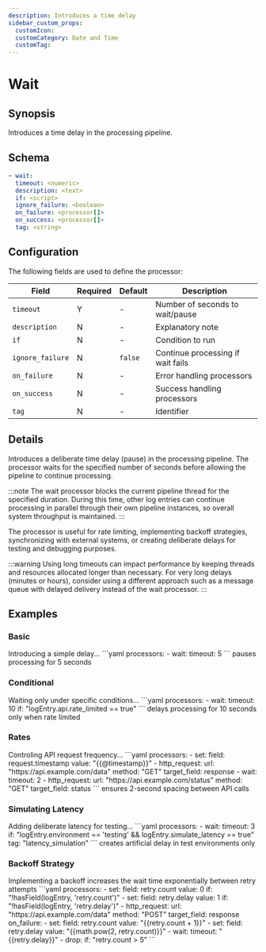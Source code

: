 ```yaml
---
description: Introduces a time delay
sidebar_custom_props:
  customIcon:
  customCategory: Date and Time
  customTag:
---
```


# Wait

## Synopsis

Introduces a time delay in the processing pipeline.

## Schema

```yaml {2}
- wait:
  timeout: <numeric>
  description: <text>
  if: <script>
  ignore_failure: <boolean>
  on_failure: <processor[]>
  on_success: <processor[]>
  tag: <string>
```

## Configuration

The following fields are used to define the processor:

|Field|Required|Default|Description|
|---|---|---|---|
|`timeout`|Y|-|Number of seconds to wait/pause|
|`description`|N|-|Explanatory note|
|`if`|N|-|Condition to run|
|`ignore_failure`|N|`false`|Continue processing if wait fails|
|`on_failure`|N|-|Error handling processors|
|`on_success`|N|-|Success handling processors|
|`tag`|N|-|Identifier|

## Details

Introduces a deliberate time delay (pause) in the processing pipeline. The processor waits for the specified number of seconds before allowing the pipeline to continue processing.

:::note
The wait processor blocks the current pipeline thread for the specified duration. During this time, other log entries can continue processing in parallel through their own pipeline instances, so overall system throughput is maintained.
:::

The processor is useful for rate limiting, implementing backoff strategies, synchronizing with external systems, or creating deliberate delays for testing and debugging purposes.

:::warning
Using long timeouts can impact performance by keeping threads and resources allocated longer than necessary. For very long delays (minutes or hours), consider using a different approach such as a message queue with delayed delivery instead of the wait processor.
:::

## Examples

### Basic

<ExampleGrid>
  <CommentCol>
    Introducing a simple delay...
  </CommentCol>
  <CodeCol>
    ```yaml
    processors:
      - wait:
        timeout: 5
    ```
  </CodeCol>
  <CommentCol>
    pauses processing for 5 seconds
  </CommentCol>
</ExampleGrid>

### Conditional

<ExampleGrid>
  <CommentCol>
    Waiting only under specific conditions...
  </CommentCol>
  <CodeCol>
    ```yaml
    processors:
      - wait:
        timeout: 10
        if: "logEntry.api.rate_limited == true"
    ```
  </CodeCol>
  <CommentCol>
    delays processing for 10 seconds only when rate limited
  </CommentCol>
</ExampleGrid>

### Rates

<ExampleGrid>
  <CommentCol>
    Controling API request frequency...
  </CommentCol>
  <CodeCol>
    ```yaml
    processors:
      - set:
        field: request.timestamp
        value: "{{@timestamp}}"
      - http_request:
        url: "https://api.example.com/data"
        method: "GET"
        target_field: response
      - wait:
        timeout: 2
      - http_request:
        url: "https://api.example.com/status"
        method: "GET"
        target_field: status
    ```
  </CodeCol>
  <CommentCol>
    ensures 2-second spacing between API calls
  </CommentCol>
</ExampleGrid>

### Simulating Latency

<ExampleGrid>
  <CommentCol>
    Adding deliberate latency for testing...
  </CommentCol>
  <CodeCol>
    ```yaml
    processors:
      - wait:
        timeout: 3
        if: "logEntry.environment == 'testing' && logEntry.simulate_latency == true"
        tag: "latency_simulation"
    ```
  </CodeCol>
  <CommentCol>
    creates artificial delay in test environments only
  </CommentCol>
</ExampleGrid>

### Backoff Strategy

<ExampleGrid>
  <CommentCol>
    Implementing a backoff increases the wait time exponentially between retry attempts
  </CommentCol>
  <CodeCol>
    ```yaml
    processors:
      - set:
        field: retry.count
        value: 0
        if: "!hasField(logEntry, 'retry.count')"
      - set:
        field: retry.delay
        value: 1
        if: "!hasField(logEntry, 'retry.delay')"
      - http_request:
        url: "https://api.example.com/data"
        method: "POST"
        target_field: response
        on_failure:
          - set:
            field: retry.count
            value: "{{retry.count + 1}}"
          - set:
            field: retry.delay
            value: "{{math.pow(2, retry.count)}}"
          - wait:
            timeout: "{{retry.delay}}"
          - drop:
            if: "retry.count > 5"
    ```
  </CodeCol>
</ExampleGrid>
